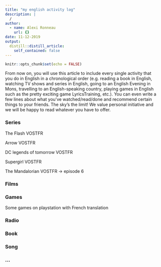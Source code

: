 ```yaml
---
title: "my english activity log"
description: |
  /
author:
  - name: Alexi Ronneau
    url: {}
date: 11-12-2019
output:
  distill::distill_article:
    self_contained: false
---
```


```r
knitr::opts_chunk$set(echo = FALSE)
```

From now on, you will use this article to include every single activity that you do in English in a chronological order (e.g. reading a book in English, watching TV shows and series in English, going to an English Evening in Mons, travelling to an English-speaking country, playing games in English such as the pretty exciting game LyricsTraining, etc.). You can even write a few lines about what you’ve watched/read/done and recommend certain things to your friends. The sky’s the limit! We value personal initiative and we will be happy to read whatever you have to offer.


### Series

The Flash VOSTFR

Arrow VOSTFR

DC legends of tomorrow VOSTFR

Supergirl VOSTFR

The Mandalorian VOSTFR -> episode 6

### Films

### Games

Some games on playstation with French translation

### Radio

### Book

### Song



### ...


